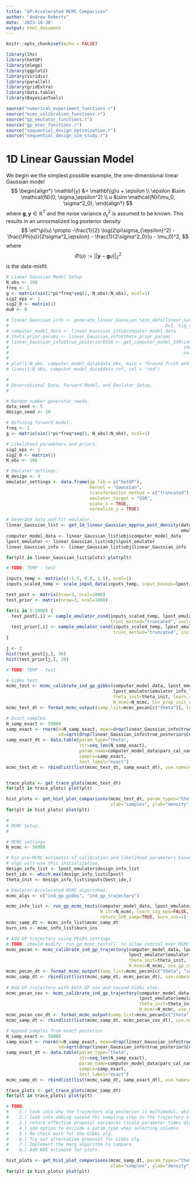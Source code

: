 ```yaml
---
title: "GP-Accelerated MCMC Comparison"
author: "Andrew Roberts"
date: '2023-10-30'
output: html_document
---
```


```r
knitr::opts_chunk$set(echo = FALSE)

library(lhs)
library(hetGP)
library(mlegp)
library(ggplot2)
library(viridis)
library(parallel)
library(gridExtra)
library(data.table)
library(BayesianTools)

source("numerical_experiment_functions.r")
source("mcmc_calibration_functions.r")
source("gp_emulator_functions.r")
source("gp_mcmc_functions.r")
source("sequential_design_optimization.r")
source("sequential_design_sim_study.r")
```

# 1D Linear Gaussian Model 

We begin we the simplest possible example, the one-dimensional linear Gaussian model 
$$
\begin{align*}
\mathbf{y} &= \mathbf{g}u + \epsilon \\
\epsilon &\sim \mathcal{N}(0, \sigma_\epsilon^2) \\
u &\sim \mathcal{N}(\mu_0, \sigma^2_0),
\end{align*}
$$
where $\mathbf{g}, \mathbf{y} \in \mathbb{R}^T$ and the noise variance $\sigma_\epsilon^2$ is assumed to be known. This results in an unnormalized log posterior density 
$$
\ell^\pi(u) \propto -\frac{1}{2} \log(2\pi\sigma_{\epsilon}^2) - \frac{\Phi(u)}{2\sigma^2_\epsilon} - \frac{1}{2\sigma^2_0}(u - \mu_0)^2,
$$
where 
$$
\Phi(u) := ||\mathbf{y} - \mathbf{g}u||_2^2
$$
is the data-misfit.


```r
# Linear Gaussian Model Setup. 
N_obs <- 100
freq <- 1
g <- matrix(sin(2*pi*freq*seq(1, N_obs)/N_obs), ncol=1)
sig2_eps <- 1
sig2_0 <- matrix(1)
mu0 <- 0

# linear_Gaussian_info <- generate_linear_Gaussian_test_data(linear_Gaussian_seed, N_obs=N_obs, 
#                                                            D=1, Sig_theta=sig2_0, G=g, sig2_eps=sig2_eps)
# computer_model_data <- linear_Gaussian_info$computer_model_data
# theta_prior_params <- linear_Gaussian_info$theta_prior_params
# linear_Gaussian_info$true_posterior$SSR <- get_computer_model_SSR(computer_model_data, 
#                                                                   theta_vals=linear_Gaussian_info$true_posterior$mean, 
#                                                                   na.rm=TRUE)
# 
# plot(1:N_obs, computer_model_data$data_obs, main = "Ground Truth and Observed Data", xlab = "t")
# lines(1:N_obs, computer_model_data$data_ref, col = "red")
```


```r

#
# Observational Data, Forward Model, and Emulator Setup. 
#

# Random number generator seeds.
data_seed <- 5
design_seed <- 10

# Defining forward model.
freq <- 1
g <- matrix(sin(2*pi*freq*seq(1, N_obs)/N_obs), ncol=1)

# Likelihood parameters and priors. 
sig2_eps <- 1
sig2_0 <- matrix(1)
N_obs <- 100

# Emulator settings. 
N_design <- 4
emulator_settings <- data.frame(gp_lib = c("hetGP"), 
                                kernel = "Gaussian", 
                                transformation_method = c("truncated"),
                                emulator_target = "SSR",
                                scale_X = TRUE, 
                                normalize_y = TRUE)

# Generate data and fit emulator. 
linear_Gaussian_list <- get_1d_linear_Gaussian_approx_post_density(data_seed, design_seed, g, sig2_eps, sig2_0, N_design,
                                                                   emulator_settings, N_obs, design_method="grid")
computer_model_data <- linear_Gaussian_list$obj$computer_model_data
lpost_emulator <- linear_Gaussian_list$obj$lpost_emulator
linear_Gaussian_info <- linear_Gaussian_list$obj$linear_Gaussian_info

for(plt in linear_Gaussian_list$plots) plot(plt)
```

```r
# TODO: TEMP - test

inputs_temp <- matrix(c(-1.5, 0.8, 1.5), ncol=1)
inputs_scaled_temp <- scale_input_data(inputs_temp, input_bounds=lpost_emulator$design_info_list$input_bounds)

test_post <- matrix(nrow=3, ncol=1000)
test_prior <- matrix(nrow=3, ncol=1000)

for(i in 1:1000) {
  test_post[,i] <- sample_emulator_cond(inputs_scaled_temp, lpost_emulator$emulator_info_list, "post", sig2_eps=sig2_eps, 
                                        trunc_method="truncated", include_nugget=TRUE)
  test_prior[,i] <- sample_emulator_cond(inputs_scaled_temp, lpost_emulator$emulator_info_list, "prior", sig2_eps=sig2_eps, 
                                         trunc_method="truncated", include_nugget=TRUE)
}

j <- 3
hist(test_post[j,], 30)
hist(test_prior[j,], 30)


```
```r
# TODO: TEMP - test

# Gibbs test.
mcmc_test <- mcmc_calibrate_ind_gp_gibbs(computer_model_data, lpost_emulator$theta_prior_params, 
                                         lpost_emulator$emulator_info_list, sig2_eps_init=lpost_emulator$sig2_eps,
                                         theta_init=theta_init, learn_sig_eps=FALSE, adapt=FALSE,
                                         N_mcmc=N_mcmc, Cov_prop_init_diag=1)
mcmc_test_dt <- format_mcmc_output(samp_list=mcmc_pecan[c("theta")], test_label="gibbs_test")

# Exact samples.
N_samp_exact <- 50000
samp_exact <- rnorm(n=N_samp_exact, mean=drop(linear_Gaussian_info$true_posterior$mean), 
                    sd=sqrt(drop(linear_Gaussian_info$true_posterior$Cov)))
samp_exact_dt <- data.table(param_type="theta", 
                            itr=seq_len(N_samp_exact), 
                            param_name=computer_model_data$pars_cal_names, 
                            sample=samp_exact,
                            test_label="exact")
mcmc_test_dt <- rbindlist(list(mcmc_test_dt, samp_exact_dt), use.names=TRUE)


trace_plots <- get_trace_plots(mcmc_test_dt)
for(plt in trace_plots) plot(plt)

hist_plots <- get_hist_plot_comparisons(mcmc_test_dt, param_types="theta", test_label_baseline="exact", 
                                        xlab="samples", ylab="density", bins=30)
for(plt in hist_plots) plot(plt)

```





```r
#
# MCMC Setup. 
#

# MCMC settings
N_mcmc <- 50000

# Fix pre-MCMC estimates of calibration and likelihood parameters based on design data. All MCMC
# algs will use this initialization. 
design_info_list <- lpost_emulator$design_info_list
best_idx <- which.max(design_info_list$lpost)
theta_init <- design_info_list$inputs[best_idx,]

# Emulator-Accelerated MCMC algorithms. 
mcmc_algs <- c("ind_gp_gibbs", "ind_gp_trajectory")

mcmc_info_list <- run_gp_mcmc_tests(computer_model_data, lpost_emulator, mcmc_algs, theta_init, N_chain=4,  
                                    N_itr=N_mcmc, learn_sig_eps=FALSE, return_cov_prop_scale=TRUE,  
                                    return_SSR_samp=TRUE, burn_ins=1)
mcmc_samp_dt <- mcmc_info_list$mcmc_samp_dt
burn_ins <- mcmc_info_list$burn_ins

# Add GP trajectory using PEcAn settings. 
# TODO: should modify `run_gp_mcmc_tests()` to allow control over MCMC function arguments. 
mcmc_pecan <- mcmc_calibrate_ind_gp_trajectory(computer_model_data, lpost_emulator$theta_prior_params, 
                                               lpost_emulator$emulator_info_list, sig2_eps_init=lpost_emulator$sig2_eps,
                                               theta_init=theta_init, learn_sig_eps=FALSE, 
                                               N_mcmc=N_mcmc, use_gp_cov=FALSE, second_gibbs_step=TRUE)
mcmc_pecan_dt <- format_mcmc_output(samp_list=mcmc_pecan[c("theta", "cov_prop_scale")], test_label="pecan")
mcmc_samp_dt <- rbindlist(list(mcmc_samp_dt, mcmc_pecan_dt), use.names=TRUE)
                                               
# Add GP trajectory with both GP cov and second Gibbs step.  
mcmc_pecan_cov <- mcmc_calibrate_ind_gp_trajectory(computer_model_data, lpost_emulator$theta_prior_params, 
                                                   lpost_emulator$emulator_info_list, sig2_eps_init=lpost_emulator$sig2_eps,
                                                   theta_init=theta_init, learn_sig_eps=FALSE, 
                                                   N_mcmc=N_mcmc, use_gp_cov=TRUE, second_gibbs_step=TRUE)
mcmc_pecan_cov_dt <- format_mcmc_output(samp_list=mcmc_pecan[c("theta", "cov_prop_scale")], test_label="pecan_cov")
mcmc_samp_dt <- rbindlist(list(mcmc_samp_dt, mcmc_pecan_cov_dt), use.names=TRUE)

# Append samples from exact posterior. 
N_samp_exact <- 50000
samp_exact <- rnorm(n=N_samp_exact, mean=drop(linear_Gaussian_info$true_posterior$mean), 
                    sd=sqrt(drop(linear_Gaussian_info$true_posterior$Cov)))
samp_exact_dt <- data.table(param_type="theta", 
                            itr=seq_len(N_samp_exact), 
                            param_name=computer_model_data$pars_cal_names, 
                            sample=samp_exact,
                            test_label="exact")
mcmc_samp_dt <- rbindlist(list(mcmc_samp_dt, samp_exact_dt), use.names=TRUE)

```

```r
trace_plots <- get_trace_plots(mcmc_samp_dt)
for(plt in trace_plots) plot(plt)
```

```r
# TODO: 
#    1.) look into why the trajectory alg posterior is multimodal, while the current PEcAn alg is not. 
#    2.) look into adding second Phi sampling step in the trajectory algorithm. 
#    3.) return effective proposal variances (scale parameter times diag of proposal covariance) in mcmc_samp_dt. 
#    4.) add option to exclude a param_type when selecting columns. 
#    5.) Re-check math for the Gibbs alg.
#    6.) Try out alternative proposal for Gibbs alg. 
#    7.) Implement the marg algorithm to compare. 
#    8.) Add KDE estimate for plots. 

hist_plots <- get_hist_plot_comparisons(mcmc_samp_dt, param_types="theta", test_label_baseline="exact", 
                                        xlab="samples", ylab="density", bins=30)
for(plt in hist_plots) plot(plt)
```

